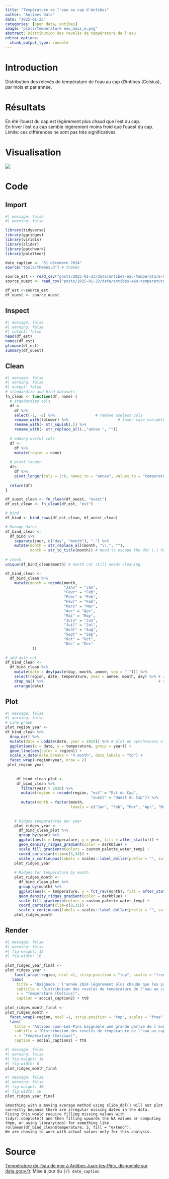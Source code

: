 ```yaml
---
title: "Température de l'eau au cap d'Antibes"
author: "Antibes Data"
date: "2025-01-23"
categories: [open data, antibes]
image: "plots/temperature eau_mois_m.png"
abstract: Distribution des revelés de température de l'eau
editor_options: 
  chunk_output_type: console
---
```


# Introduction

Distribution des relevés de température de l'eau au cap d'Antibes (Celsius), par mois et par année.

# Résultats

En été l'ouest du cap est légèrement plus chaud que l'est du cap. \
En hiver l'est du cap semble légèrement moins froid que l'ouest du cap.\
Limite: ces différences ne sont pas très significatives.

# Visualisation

![](plots/temperature%20eau_mois_m.png){fig-align="center"}

# Code

## Import

```r
#| message: false
#| warning: false

library(tidyverse)
library(ggridges)
library(viridis)
library(slider)
library(patchwork)
library(paletteer)

date_caption <- "31 décembre 2024"
source("tools/themes.R") # themes

source_est <- read_csv("posts/2025-01-23/data/antibes-eau-temperature-est-cap.csv")
source_ouest <- read_csv("posts/2025-01-23/data/antibes-eau-temperature-ouest-cap.csv")

df_est <-source_est
df_ouest <- source_ouest
```

## Inspect

```r
#| message: false
#| warning: false
#| output: false
head(df_est)
names(df_est)
glimpse(df_est)
summary(df_ouest)
```

## Clean

```r
#| message: false
#| warning: false
#| output: false
# standardize and bind datasets
fn_clean <- function(df, name) {
  # standardize cols
  df <-
    df %>% 
    select(-1, -2) %>%                  # remove useless cols
    rename_with(tolower) %>%                      # lower case variable names
    rename_with(~ str_squish(.)) %>%             
    rename_with(~ str_replace_all(.,"annee ", ""))
  
  # adding useful cols
  df <-
    df %>%
    mutate(region = name)
  
  # pivot longer
  df<-
    df %>%
    pivot_longer(cols = 2:6, names_to = "annee", values_to = "temperature")
  
  return(df)
}

df_ouest_clean <- fn_clean(df_ouest, "ouest")
df_est_clean <- fn_clean(df_est, "est")

# bind
df_bind <- bind_rows(df_est_clean, df_ouest_clean)

# Manage dates
df_bind_clean <-
  df_bind %>% 
    separate(jour, c("day", "month"), "-") %>%
    mutate(month = str_replace_all(month, "\\.", ""),
           month = str_to_title(month)) # Need to escape the dot (.) here
  
# check  
unique(df_bind_clean$month) # month col still needs cleaning 

df_bind_clean <-
  df_bind_clean %>%
    mutate(month = recode(month,
                          "Janv" = "Jan",
                          "Fevr" = "Feb",
                          "Febr" = "Feb",
                          "Févr" = "Feb",
                          "Mars" = "Mar", 
                          "Avr" = "Apr",
                          "Mai" = "May", 
                          "Juin" = "Jun",
                          "Juil" = "Jul",
                          "Août" = "Aug",
                          "Sept" = "Sep",
                          "Oct" = "Oct",
                          "Déc" = "Dec"
            ))            
 
# add date col 
df_bind_clean <-
  df_bind_clean %>% 
    mutate(date = dmy(paste(day, month, annee, sep = "-"))) %>%
    select(region, date, temperature, year = annee, month, day) %>% # reorder
    drop_na() %>%                                                   # drop NA
    arrange(date)
```

## Plot

```r
#| message: false
#| warning: false
# Line graph 
plot_region_year <-
df_bind_clean %>%
  drop_na() %>%
  mutate(date = update(date, year = 2024)) %>% # plot on synchronous x-axis, /!\ chose a leap year
  ggplot(aes(x = date, y = temperature, group = year)) + 
  geom_line(aes(color = region)) +
  scale_x_date(date_breaks = "4 month", date_labels = "%b") +
  facet_wrap(~region+year, nrow = 2) 
 plot_region_year
    
  
     df_bind_clean_plot <-
     df_bind_clean %>%
       filter(year > 2020) %>%
       mutate(region = recode(region, "est" = "Est du Cap",
                                      "ouest" = "Ouest du Cap")) %>%
       mutate(month = factor(month, 
                             levels = c("Jan", "Feb", "Mar", "Apr", "May", "Jun", "Jul", "Aug", "Sep", "Oct", "Nov", "Dec")))
     
     
    # Ridges temperatures per year
    plot_ridges_year <-
      df_bind_clean_plot %>%
      group_by(year) %>%
      ggplot(aes(x = temperature, y = year, fill = after_stat(x))) +
      geom_density_ridges_gradient(color = darkblue) +  
      scale_fill_gradientn(colors = custom_palette_water_temp) +
      coord_cartesian(xlim=c(5,34)) +
      scale_x_continuous(labels = scales::label_dollar(prefix = "", suffix = "°c"))  
    plot_ridges_year
    
    # Ridges for temperature by month
    plot_ridges_month <-
      df_bind_clean_plot %>%
      group_by(month) %>%
      ggplot(aes(x = temperature, y = fct_rev(month), fill = after_stat(x))) +
      geom_density_ridges_gradient(color = darkblue) +  
      scale_fill_gradientn(colors = custom_palette_water_temp) +
      coord_cartesian(xlim=c(9,31)) +
      scale_x_continuous(labels = scales::label_dollar(prefix = "", suffix = "°c"))
    plot_ridges_month
```

## Render

```r
#| message: false
#| warning: false
#| fig-height: 12
#| fig-width: 10
  
plot_ridges_year_final <-  
plot_ridges_year + 
    facet_wrap(~region, ncol =1, strip.position = "top", scales = "free") +
   labs(
     title = "Baignade : l'année 2024 légèrement plus chaude que les précédentes",
     subtitle = "Distribution des revelés de température de l'eau au cap d'Antibes (Celsius), par années",
     x = "Température (Celsius)",
     caption = social_caption2) + tt8
  
plot_ridges_month_final <-    
plot_ridges_month + 
  facet_wrap(~region, ncol =1, strip.position = "top", scales = "free") +
  labs(
    title = "Antibes Juan-Les-Pins baignable une grande partie de l'année",
    subtitle = "Distribution des revelés de température de l'eau au cap d'Antibes (Celsius), par mois",
    x = "Température (Celsius)",
    caption = social_caption2) + tt8
```

```r
#| message: false
#| warning: false
#| fig-height: 14
#| fig-width: 8
plot_ridges_month_final  

```

```r
#| message: false
#| warning: false
#| fig-height: 10
#| fig-width: 10
plot_ridges_year_final
```

::: {.callout-note collapse="true"}
```         
Smoothing with a moving average method using slide_dbl() will not plot correctly because there are irregular missing dates in the data. 
Fixing this would require filling missing values with tidyr::complete() and then filling upwards the NA values or computing them, or using library(zoo) for something like rollmean(df_bind_clean$temperature, 3, fill = "extend"). 
We are chosing to work with actual values only for this analysis.
```
:::

# Source

[Température de l’eau de mer à Antibes Juan-les-Pins, disponible sur data.gouv.fr](https://www.data.gouv.fr/fr/datasets/temperature-de-leau-de-mer-a-antibes-juan-les-pins/). Mise à jour du `{r} date_caption`.

